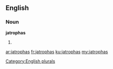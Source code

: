 ==English==

===Noun===
'''jatrophas'''

# {{plural of|[[jatropha]]}}

[[Category:English plurals]]

[[ar:jatrophas]]
[[fr:jatrophas]]
[[ku:jatrophas]]
[[my:jatrophas]]